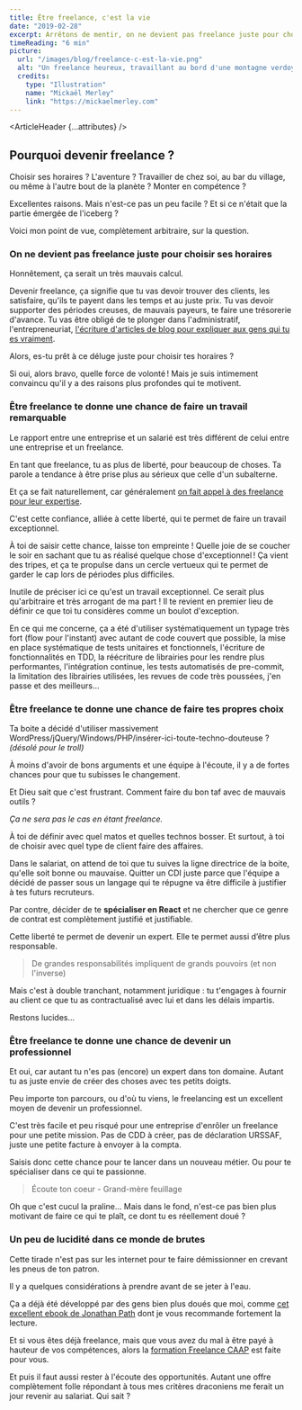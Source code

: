 ```yaml
---
title: Être freelance, c'est la vie
date: "2019-02-28"
excerpt: Arrêtons de mentir, on ne devient pas freelance juste pour choisir ses horaires. Qu'est-ce qui te pousse à vouloir te lancer ?
timeReading: "6 min"
picture:
  url: "/images/blog/freelance-c-est-la-vie.png"
  alt: "Un freelance heureux, travaillant au bord d'une montagne verdoyante."
  credits:
    type: "Illustration"
    name: "Mickaël Merley"
    link: "https://mickaelmerley.com"
---
```



<ArticleHeader {...attributes} />

<div className="article-content">

## Pourquoi devenir freelance ?

Choisir ses horaires ? L'aventure ? Travailler de chez soi, au bar du village, ou même à l'autre bout de la planète ? Monter en compétence ?

Excellentes raisons. Mais n'est-ce pas un peu facile ? Et si ce n'était que la partie émergée de l'iceberg ?

Voici mon point de vue, complètement arbitraire, sur la question.

### On ne devient pas freelance juste pour choisir ses horaires

Honnêtement, ça serait un très mauvais calcul.

Devenir freelance, ça signifie que tu vas devoir trouver des clients, les satisfaire, qu'ils te payent dans les temps et au juste prix. Tu vas devoir supporter des périodes creuses, de mauvais payeurs, te faire une trésorerie d'avance. Tu vas être obligé de te plonger dans l'administratif, l'entrepreneuriat, [l&apos;écriture d&apos;articles de blog pour expliquer aux gens qui tu es vraiment](https://thibaud-duthoit.fr/blog).

Alors, es-tu prêt à ce déluge juste pour choisir tes horaires ?

Si oui, alors bravo, quelle force de volonté ! Mais je suis intimement convaincu qu'il y a des raisons plus profondes qui te motivent.

### Être freelance te donne une chance de faire un travail remarquable

Le rapport entre une entreprise et un salarié est très différent de celui entre une entreprise et un freelance.

En tant que freelance, tu as plus de liberté, pour beaucoup de choses. Ta parole a tendance à être prise plus au sérieux que celle d'un subalterne.

Et ça se fait naturellement, car généralement [on fait appel à des freelance pour leur expertise](https://www.udemy.com/seth-godin-freelancer-course/).

C'est cette confiance, alliée à cette liberté, qui te permet de faire un travail exceptionnel.

À toi de saisir cette chance, laisse ton empreinte ! Quelle joie de se coucher le soir en sachant que tu as réalisé quelque chose d'exceptionnel ! Ça vient des tripes, et ça te propulse dans un cercle vertueux qui te permet de garder le cap lors de périodes plus difficiles.

Inutile de préciser ici ce qu'est un travail exceptionnel. Ce serait plus qu'arbitraire et très arrogant de ma part ! Il te revient en premier lieu de définir ce que toi tu considères comme un boulot d'exception.

En ce qui me concerne, ça a été d'utiliser systématiquement un typage très fort (flow pour l'instant) avec autant de code couvert que possible, la mise en place systématique de tests unitaires et fonctionnels, l'écriture de fonctionnalités en TDD, la réécriture de librairies pour les rendre plus performantes, l'intégration continue, les tests automatisés de pre-commit, la limitation des librairies utilisées, les revues de code très poussées, j'en passe et des meilleurs...

### Être freelance te donne une chance de faire tes propres choix

Ta boite a décidé d'utiliser massivement WordPress/jQuery/Windows/PHP/insérer-ici-toute-techno-douteuse ? _(désolé pour le troll)_

À moins d'avoir de bons arguments et une équipe à l'écoute, il y a de fortes chances pour que tu subisses le changement.

Et Dieu sait que c'est frustrant. Comment faire du bon taf avec de mauvais outils ?

_Ça ne sera pas le cas en étant freelance._

À toi de définir avec quel matos et quelles technos bosser. Et surtout, à toi de choisir avec quel type de client faire des affaires.

Dans le salariat, on attend de toi que tu suives la ligne directrice de la boite, qu'elle soit bonne ou mauvaise. Quitter un CDI juste parce que l'équipe a décidé de passer sous un langage qui te répugne va être difficile à justifier à tes futurs recruteurs.

Par contre, décider de te **spécialiser en React** et ne chercher que ce genre de contrat est complètement justifié et justifiable.

Cette liberté te permet de devenir un expert. Elle te permet aussi d’être plus responsable.

> De grandes responsabilités impliquent de grands pouvoirs (et non l'inverse)

Mais c'est à double tranchant, notamment juridique : tu t'engages à fournir au client ce que tu as contractualisé avec lui et dans les délais impartis.

Restons lucides...

### Être freelance te donne une chance de devenir un professionnel

Et oui, car autant tu n'es pas (encore) un expert dans ton domaine. Autant tu as juste envie de créer des choses avec tes petits doigts.

Peu importe ton parcours, ou d'où tu viens, le freelancing est un excellent moyen de devenir un professionnel.

C'est très facile et peu risqué pour une entreprise d'enrôler un freelance pour une petite mission. Pas de CDD à créer, pas de déclaration URSSAF, juste une petite facture à envoyer à la compta.

Saisis donc cette chance pour te lancer dans un nouveau métier. Ou pour te spécialiser dans ce qui te passionne.

> Écoute ton coeur - Grand-mère feuillage

Oh que c'est cucul la praline... Mais dans le fond, n'est-ce pas bien plus motivant de faire ce qui te plaît, ce dont tu es réellement doué ?

### Un peu de lucidité dans ce monde de brutes

Cette tirade n'est pas sur les internet pour te faire démissionner en crevant les pneus de ton patron.

Il y a quelques considérations à prendre avant de se jeter à l'eau.

Ça a déjà été développé par des gens bien plus doués que moi, comme [cet excellent ebook de Jonathan Path](https://freelanceboost.fr/se-lancer-gratuit/) dont je vous recommande fortement la lecture.

Et si vous êtes déjà freelance, mais que vous avez du mal à être payé à hauteur de vos compétences, alors la [formation Freelance CAAP](https://freelanceboost.fr/etape-negligee-par-99-des-freelances/) est faite pour vous.

Et puis il faut aussi rester à l'écoute des opportunités. Autant une offre complètement folle répondant à tous mes critères draconiens me ferait un jour revenir au salariat. Qui sait ?

</div>

